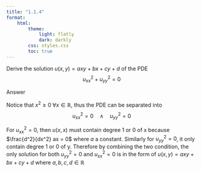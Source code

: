 ```yaml
---
title: "1.1.4"
format:
    html:
        theme:
            light: flatly
            dark: darkly
        css: styles.css
        toc: true
---
```


Derive the solution $u(x,y) = axy + bx + cy + d$ of the PDE $$u_{xx}^2 + u_{yy}^2 = 0$$

Answer

Notice that $x^2 \geq 0 \; \forall x \in \mathbb{R}$, thus the PDE can be separated into $$u_{xx}^2 = 0 \quad \land \quad u_{yy}^2 = 0$$

For $u_{xx}^2 = 0$, then $u(x,x)$ must contain degree 1 or 0 of x because $\frac{d^2}{dx^2} ax = 0$ where $a$ a constant. Similarly for $u_{yy}^2 = 0$, it only contain degree 1 or 0 of y. Therefore by combining the two condition, the only solution for both $u_{yy}^2 = 0$ and $u_{xx}^2 = 0$ is in the form of $u(x,y) = axy + bx + cy + d$ where $a,b,c,d \in \mathbb{R}$